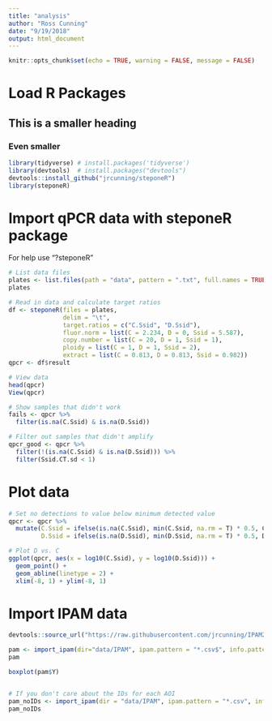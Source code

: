 ```yaml
---
title: "analysis"
author: "Ross Cunning"
date: "9/19/2018"
output: html_document
---
```


```r
knitr::opts_chunk$set(echo = TRUE, warning = FALSE, message = FALSE)
```

# Load R Packages

## This is a smaller heading
### Even smaller

```r
library(tidyverse) # install.packages('tidyverse')
library(devtools)  # install.packages("devtools")
devtools::install_github("jrcunning/steponeR")
library(steponeR)
```

# Import qPCR data with steponeR package

For help use "?steponeR"

```r
# List data files
plates <- list.files(path = "data", pattern = ".txt", full.names = TRUE)
plates

# Read in data and calculate target ratios
df <- steponeR(files = plates, 
               delim = "\t", 
               target.ratios = c("C.Ssid", "D.Ssid"), 
               fluor.norm = list(C = 2.234, D = 0, Ssid = 5.587),
               copy.number = list(C = 20, D = 1, Ssid = 1),
               ploidy = list(C = 1, D = 1, Ssid = 2),
               extract = list(C = 0.813, D = 0.813, Ssid = 0.982))
qpcr <- df$result

# View data
head(qpcr)
View(qpcr)

# Show samples that didn't work
fails <- qpcr %>%
  filter(is.na(C.Ssid) & is.na(D.Ssid))

# Filter out samples that didn't amplify
qpcr_good <- qpcr %>%
  filter(!(is.na(C.Ssid) & is.na(D.Ssid))) %>%
  filter(Ssid.CT.sd < 1)
```

# Plot data
```r
# Set no detections to value below minimum detected value
qpcr <- qpcr %>%
  mutate(C.Ssid = ifelse(is.na(C.Ssid), min(C.Ssid, na.rm = T) * 0.5, C.Ssid),
         D.Ssid = ifelse(is.na(D.Ssid), min(D.Ssid, na.rm = T) * 0.5, D.Ssid))

# Plot D vs. C
ggplot(qpcr, aes(x = log10(C.Ssid), y = log10(D.Ssid))) +
  geom_point() +
  geom_abline(linetype = 2) +
  xlim(-8, 1) + ylim(-8, 1)
```

# Import IPAM data
```r
devtools::source_url("https://raw.githubusercontent.com/jrcunning/IPAM2R/master/R/import_ipam.R")

pam <- import_ipam(dir="data/IPAM", ipam.pattern = "*.csv$", info.pattern = "*ids.txt")
pam

boxplot(pam$Y)


# If you don't care about the IDs for each AOI
pam_noIDs <- import_ipam(dir = "data/IPAM", ipam.pattern = "*.csv", info.pattern = NULL)
pam_noIDs
```

